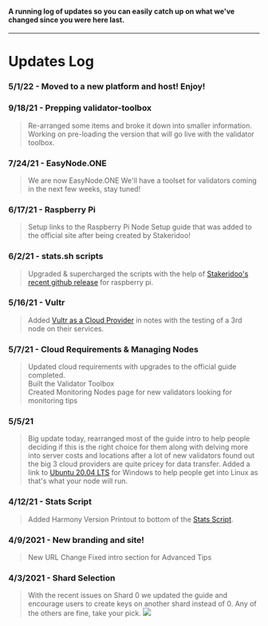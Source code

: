 #### A running log of updates so you can easily catch up on what we've changed since you were here last.
---
# Updates Log
### 5/1/22 - Moved to a new platform and host! Enjoy!
### 9/18/21 - Prepping validator-toolbox
> Re-arranged some items and broke it down into smaller information. Working on pre-loading the version that will go live with the validator toolbox.
### 7/24/21 - EasyNode.ONE
> We are now EasyNode.ONE
> We'll have a toolset for validators coming in the next few weeks, stay tuned!
### 6/17/21 - Raspberry Pi
> Setup links to the Raspberry Pi Node Setup guide that was added to the official site after being created by Stakeridoo!
### 6/2/21 - stats.sh scripts
> Upgraded & supercharged the scripts with the help of [Stakeridoo's recent github release](https://github.com/Stakeridoo/harmony-one-RPIstatus) for raspberry pi.
### 5/16/21 - Vultr
> Added [Vultr as a Cloud Provider](https://www.vultr.com/?ref=8873853) in notes with the testing of a 3rd node on their services.
### 5/7/21 - Cloud Requirements & Managing Nodes
> Updated cloud requirements with upgrades to the official guide completed.  
> Built the Validator Toolbox  
> Created Monitoring Nodes page for new validators looking for monitoring tips
### 5/5/21
> Big update today, rearranged most of the guide intro to help people deciding if this is the right choice for them along with delving more into server costs and locations after a lot of new validators found out the big 3 cloud providers are quite pricey for data transfer.
> Added a link to [Ubuntu 20.04 LTS](https://www.microsoft.com/en-us/p/ubuntu-2004-lts/9n6svws3rx71?activetab=pivot:overviewtab) for Windows to help people get into Linux as that's what your node will run.
### 4/12/21 - Stats Script
> Added Harmony Version Printout to bottom of the [Stats Script](after-node-setup/validator-tools/scripts/stats-script.md#how-do-i-see-what-block-were-on).
### 4/9/2021 - New branding and site!
> New URL Change
> Fixed intro section for Advanced Tips
### 4/3/2021 - Shard Selection
> With the recent issues on Shard 0 we updated the guide and encourage users to create keys on another shard instead of 0. Any of the others are fine, take your pick.
![](../public/image_15.png)
